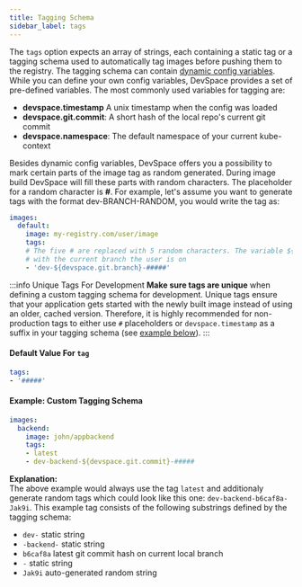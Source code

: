 ```yaml
---
title: Tagging Schema
sidebar_label: tags
---
```


The `tags` option expects an array of strings, each containing a static tag or a tagging schema used to automatically tag images before pushing them to the registry. The tagging schema can contain [dynamic config variables](../../configuration/variables/basics.mdx). While you can define your own config variables, DevSpace provides a set of pre-defined variables. The most commonly used variables for tagging are:
- **devspace.timestamp** A unix timestamp when the config was loaded
- **devspace.git.commit**: A short hash of the local repo's current git commit
- **devspace.namespace**: The default namespace of your current kube-context

Besides dynamic config variables, DevSpace offers you a possibility to mark certain parts of the image tag as random generated. During image build DevSpace will fill these parts with random characters. The placeholder for a random character is **#**. For example, let's assume you want to generate tags with the format dev-BRANCH-RANDOM, you would write the tag as:
```yaml
images:
  default:
    image: my-registry.com/user/image
    tags:
    # The five # are replaced with 5 random characters. The variable ${devspace.git.branch} is replaced
    # with the current branch the user is on
    - 'dev-${devspace.git.branch}-#####' 
```
 
:::info Unique Tags For Development
**Make sure tags are unique** when defining a custom tagging schema for development. Unique tags ensure that your application gets started with the newly built image instead of using an older, cached version. Therefore, it is highly recommended for non-production tags to either use `#` placeholders or `devspace.timestamp` as a suffix in your tagging schema (see [example below](#example-custom-tagging-schema)).
:::

#### Default Value For `tag`
```yaml
tags: 
- '#####'
```

#### Example: Custom Tagging Schema
```yaml
images:
  backend:
    image: john/appbackend
    tags: 
    - latest
    - dev-backend-${devspace.git.commit}-#####
```
**Explanation:**  
The above example would always use the tag `latest` and additionaly generate random tags which could look like this one: `dev-backend-b6caf8a-Jak9i`. This example tag consists of the following substrings defined by the tagging schema:
- `dev-` static string 
- `-backend-` static string 
- `b6caf8a` latest git commit hash on current local branch
- `-` static string
- `Jak9i` auto-generated random string
